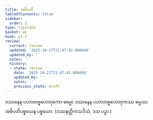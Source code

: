 ```yaml
---
title: အဓိပတိ
tableOfContents: false
sidebar:
  order: 1
type: tipitaka
basket: ab
book: p1-2
review:
  current: review
  updated: '2025-10-27T21:47:42.006048'
  updated_by: ''
  notes: ''
  history:
  - state: review
    date: '2025-10-27T21:47:42.006048'
    updated_by: ''
    notes: ''
    previous_state: draft
---
```



<ReviewStatus review={frontmatter.review} showDetails={true} />

<HypothesisAnnotation frontmatter={frontmatter} />

<DynamicBreadcrumb />

<Division number="82" book="p1-2" e="ch" v="37" p="217">

<Paragraph number="1298" book="p1-2">
ဒဿနေန ပဟာတဗ္ဗဟေတုကော ဓမ္မော ဒဿနေန ပဟာတဗ္ဗဟေတုကဿ ဓမ္မဿ အဓိပတိပစ္စယေန ပစ္စယော. (ဒဿနတ္တိကသဒိသံ, ဒသ ပဉှာ.)
</Paragraph>
</Division>